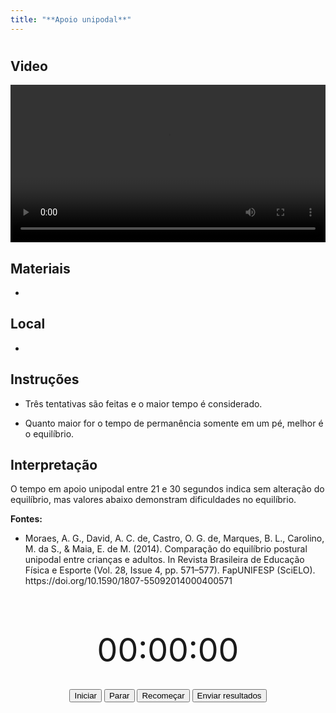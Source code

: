```yaml
---
title: "**Apoio unipodal**"
---
```


# {.unnumbered .unlisted .tabset}

## Video

<center>
<video src="videos/apoio-unipodal.mov" width="100%" controls></video>
</center>

## Materiais

- 

## Local

-

## Instruções

- Três tentativas são feitas e o maior tempo é considerado. 

- Quanto maior for o tempo de permanência somente em um pé, melhor é o equilíbrio.

## Interpretação

O tempo em apoio unipodal entre 21 e 30 segundos indica sem alteração do equilíbrio, mas valores abaixo demonstram dificuldades no equilíbrio.

**Fontes:**

- Moraes, A. G., David, A. C. de, Castro, O. G. de, Marques, B. L., Carolino, M. da S., & Maia, E. de M. (2014). Comparação do equilíbrio postural unipodal entre crianças e adultos. In Revista Brasileira de Educação Física e Esporte (Vol. 28, Issue 4, pp. 571–577). FapUNIFESP (SciELO). https://doi.org/10.1590/1807-55092014000400571


# {.unnumbered .unlisted .tabset}

<center>

<br>

<div id="clock" style="font-size: 52px;">00:00:00</div>
<br>
<button id="startButton">Iniciar</button>
<button id="stopButton">Parar</button>
<button id="resetButton">Recomeçar</button>
<button id="emailButton">Enviar resultados</button>

<br>

</center>


<script>
let timer;
let isRunning = false;
let elapsedSeconds = 0; // To track elapsed time

function formatTime(seconds) {
    const hours = String(Math.floor(seconds / 3600)).padStart(2, '0');
    const minutes = String(Math.floor((seconds % 3600) / 60)).padStart(2, '0');
    const secs = String(seconds % 60).padStart(2, '0');
    return `${hours}:${minutes}:${secs}`;
}

function updateClock() {
    document.getElementById("clock").innerHTML = formatTime(elapsedSeconds);
}

// Function to start the clock
function startClock() {
    if (!isRunning) {
        timer = setInterval(() => {
            elapsedSeconds++;
            updateClock();
        }, 1000);
        isRunning = true;
    }
}

// Function to stop the clock
function stopClock() {
    clearInterval(timer);
    isRunning = false;
}

// Function to reset the clock
function resetClock() {
    stopClock();
    elapsedSeconds = 0; // Reset elapsed time
    updateClock(); // Update display to 00:00:00
}

// Function to send the clock time via email
function sendEmail() {
    const timeString = formatTime(elapsedSeconds);
    const email = "example@example.com"; // Replace with your email
    const subject = "Clock Time";
    const body = `${timeString}`;
    window.location.href = `mailto:alexandresancho.fisio@gmail.com?subject=${encodeURIComponent(subject)}&body=${encodeURIComponent(body)}`;
}

// Event listeners for buttons
document.getElementById("startButton").onclick = startClock;
document.getElementById("stopButton").onclick = stopClock;
document.getElementById("resetButton").onclick = resetClock;
document.getElementById("emailButton").onclick = sendEmail;
</script>
